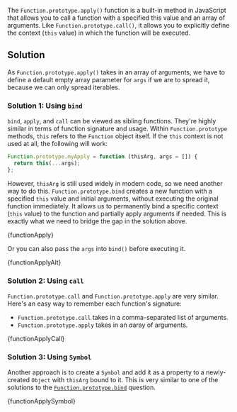 

The `Function.prototype.apply()` function is a built-in method in JavaScript that allows you to call a function with a specified this value and an array of arguments. Like `Function.prototype.call()`, it allows you to explicitly define the context (`this` value) in which the function will be executed.

## Solution

As `Function.prototype.apply()` takes in an array of arguments, we have to define a default empty array parameter for `args` if we are to spread it, because we can only spread iterables.

### Solution 1: Using `bind`

`bind`, `apply`, and `call` can be viewed as sibling functions. They're highly similar in terms of function signature and usage. Within `Function.prototype` methods, `this` refers to the `Function` object itself. If the `this` context is not used at all, the following will work:

```js
Function.prototype.myApply = function (thisArg, args = []) {
  return this(...args);
};
```

However, `thisArg` is still used widely in modern code, so we need another way to do this. `Function.prototype.bind` creates a new function with a specified `this` value and initial arguments, without executing the original function immediately. It allows us to permanently bind a specific context (`this` value) to the function and partially apply arguments if needed. This is exactly what we need to bridge the gap in the solution above.

<MDXCodeBlock>{functionApply}</MDXCodeBlock>

Or you can also pass the `args` into `bind()` before executing it.

<MDXCodeBlock>{functionApplyAlt}</MDXCodeBlock>

### Solution 2: Using `call`

`Function.prototype.call` and `Function.prototype.apply` are very similar. Here's an easy way to remember each function's signature:

- `Function.prototype.call` takes in a *c*omma-separated list of arguments.
- `Function.prototype.apply` takes in an *a*aray of arguments.

<MDXCodeBlock>{functionApplyCall}</MDXCodeBlock>

### Solution 3: Using `Symbol`

Another approach is to create a `Symbol` and add it as a property to a newly-created `Object` with `thisArg` bound to it. This is very similar to one of the solutions to the [`Function.prototype.bind`](/questions/javascript/function-bind) question.

<MDXCodeBlock>{functionApplySymbol}</MDXCodeBlock>
